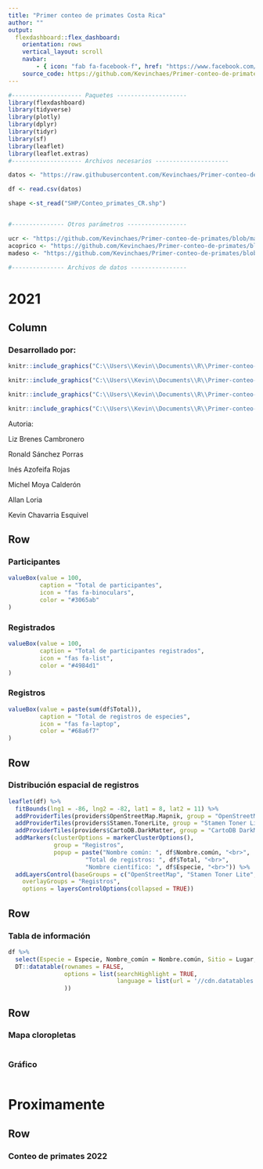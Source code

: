 ```yaml
---
title: "Primer conteo de primates Costa Rica"
author: ""
output:
  flexdashboard::flex_dashboard:
    orientation: rows
    vertical_layout: scroll
    navbar:
        - { icon: "fab fa-facebook-f", href: "https://www.facebook.com/groups/1089060534898714", align: right }
    source_code: https://github.com/Kevinchaes/Primer-conteo-de-primates.git
---
```


```r

#-------------------- Paquetes --------------------
library(flexdashboard)
library(tidyverse)
library(plotly)
library(dplyr)
library(tidyr)
library(sf)
library(leaflet)
library(leaflet.extras)
#-------------------- Archivos necesarios ---------------------

datos <- "https://raw.githubusercontent.com/Kevinchaes/Primer-conteo-de-primates/master/files/Avistamientos_PrimatesCR.csv"

df <- read.csv(datos)

shape <-st_read("SHP/Conteo_primates_CR.shp")


#--------------- Otros parámetros -----------------

ucr <- "https://github.com/Kevinchaes/Primer-conteo-de-primates/blob/master/files/UCR.PNG"
acoprico <- "https://github.com/Kevinchaes/Primer-conteo-de-primates/blob/master/files/ACOPRICO.jpeg"
madeso <- "https://github.com/Kevinchaes/Primer-conteo-de-primates/blob/master/files/firma%20madeso.PNG"
```


```r
#--------------- Archivos de datos ----------------

```

2021
=======================================================================
Column {.sidebar}
-----------------------------------------------------------------------
    
### Desarrollado por:

```r
knitr::include_graphics("C:\\Users\\Kevin\\Documents\\R\\Primer-conteo-de-primates\\files\\UCR.PNG")

```

```r
knitr::include_graphics("C:\\Users\\Kevin\\Documents\\R\\Primer-conteo-de-primates\\files\\Sede Occidente.PNG")

```

```r
knitr::include_graphics("C:\\Users\\Kevin\\Documents\\R\\Primer-conteo-de-primates\\files\\firma madeso.PNG")

```

```r
knitr::include_graphics("C:\\Users\\Kevin\\Documents\\R\\Primer-conteo-de-primates\\files\\ACOPRICO.jpeg")

```

Autoria: 

Liz Brenes Cambronero

Ronald Sánchez Porras

Inés Azofeifa Rojas

Michel Moya Calderón

Allan Loria

Kevin Chavarria Esquivel

Row 
-----------------------------------------------------------------------
###  Participantes {.value-box}
```r

valueBox(value = 100, 
         caption = "Total de participantes",
         icon = "fas fa-binoculars",
         color = "#3065ab"
)

```

### Registrados {.value-box}
```r
valueBox(value = 100, 
         caption = "Total de participantes registrados",
         icon = "fas fa-list",
         color = "#4984d1"
)

```

### Registros {.value-box}
```r
valueBox(value = paste(sum(df$Total)), 
         caption = "Total de registros de especies",
         icon = "fas fa-laptop",
         color = "#68a6f7"
)

```

Row {data-height=800}
-----------------------------------------------------------------------
### Distribución espacial de registros
```r
leaflet(df) %>%
  fitBounds(lng1 = -86, lng2 = -82, lat1 = 8, lat2 = 11) %>%
  addProviderTiles(providers$OpenStreetMap.Mapnik, group = "OpenStreetMap") %>%
  addProviderTiles(providers$Stamen.TonerLite, group = "Stamen Toner Lite") %>%
  addProviderTiles(providers$CartoDB.DarkMatter, group = "CartoDB DarkMatter") %>%
  addMarkers(clusterOptions = markerClusterOptions(),
             group = "Registros",
             popup = paste("Nombre común: ", df$Nombre.común, "<br>",
                      "Total de registros: ", df$Total, "<br>",
                      "Nombre científico: ", df$Especie, "<br>")) %>%
  addLayersControl(baseGroups = c("OpenStreetMap", "Stamen Toner Lite", "CartoDB DarkMatter"),
    overlayGroups = "Registros",
    options = layersControlOptions(collapsed = TRUE)) 
```

Row {data-height=600}
-----------------------------------------------------------------------

### Tabla de información 
```r
df %>%
  select(Especie = Especie, Nombre_común = Nombre.común, Sitio = Lugar, Registros = Total) %>%
  DT::datatable(rownames = FALSE,
                options = list(searchHighlight = TRUE, 
                               language = list(url = '//cdn.datatables.net/plug-ins/1.10.11/i18n/Spanish.json')
                ))
```

Row {data-height=400}
-----------------------------------------------------------------------

### Mapa cloropletas
```r

```

### Gráfico
```r

```


Proximamente
=======================================================================
Row {data-height=400}
-----------------------------------------------------------------------
### Conteo de primates 2022

